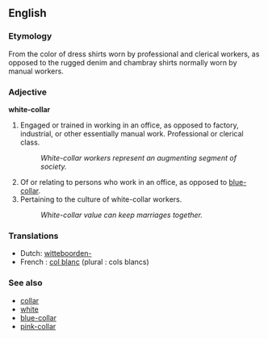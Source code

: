 ==English==

===Etymology===
From the color of dress shirts worn by professional and clerical workers, as opposed to the rugged denim and chambray shirts normally worn by manual workers.

===Adjective===
'''white-collar'''

#Engaged or trained in working in an office, as opposed to factory, industrial, or other essentially manual work.  Professional or clerical class.
#: ''White-collar workers represent an augmenting segment of society.''
#Of or relating to persons who work in an office, as opposed to [[blue-collar]].  
#Pertaining to the culture of white-collar workers.
#: ''White-collar value can keep marriages together.''

===Translations===
*Dutch: [[witteboorden-]]
*French : [[col blanc]] (plural : cols blancs)

===See also===

* [[collar]]
* [[white]]
* [[blue-collar]]
* [[pink-collar]]